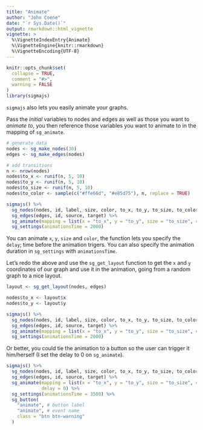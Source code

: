 ```yaml
---
title: "Animate"
author: "John Coene"
date: "`r Sys.Date()`"
output: rmarkdown::html_vignette
vignette: >
  %\VignetteIndexEntry{Animate}
  %\VignetteEngine{knitr::rmarkdown}
  %\VignetteEncoding{UTF-8}
---
```


```r
knitr::opts_chunk$set(
  collapse = TRUE,
  comment = "#>",
  warning = FALSE
)
library(sigmajs)
```

`sigmajs` also lets you easily animate your graphs.

Pass the *initial* variables to nodes and edges as well as those you want to *animate to*, you then reference those variables you want to animate to in the mapping of `sg_animate`.

```r
# generate data
nodes <- sg_make_nodes(30)
edges <- sg_make_edges(nodes)

# add transitions
n <- nrow(nodes)
nodes$to_x <- runif(n, 5, 10)
nodes$to_y <- runif(n, 5, 10)
nodes$to_size <- runif(n, 5, 10)
nodes$to_color <- sample(c("#ffe66d", "#e85d75"), n, replace = TRUE)

sigmajs() %>%
  sg_nodes(nodes, id, label, size, color, to_x, to_y, to_size, to_color) %>%
  sg_edges(edges, id, source, target) %>% 
  sg_animate(mapping = list(x = "to_x", y = "to_y", size = "to_size", color = "to_color")) %>%
  sg_settings(animationsTime = 2000)
```

You can animate `x`, `y`, `size` and `color`, the function lets you specify the `delay`; time before the animation trigers. You can also specify the animation duration in `sg_settings` with `animationsTime`.

Let's redo the above and use the `sg_get_layout` function to get the `x` and `y` coordinates of our graph and use it in the animation, going from a random graph to a nice layout.

```r
layout <- sg_get_layout(nodes, edges)

nodes$to_x <- layout$x
nodes$to_y <- layout$y

sigmajs() %>%
  sg_nodes(nodes, id, label, size, color, to_x, to_y, to_size, to_color) %>%
  sg_edges(edges, id, source, target) %>% 
  sg_animate(mapping = list(x = "to_x", y = "to_y", size = "to_size", color = "to_color")) %>%
  sg_settings(animationsTime = 2000)
```

Or better, you could tie the animation to a button so the user can trigger it him/herself (I set the delay to 0 on `sg_animate`).

```r
sigmajs() %>%
  sg_nodes(nodes, id, label, size, color, to_x, to_y, to_size, to_color) %>%
  sg_edges(edges, id, source, target) %>% 
  sg_animate(mapping = list(x = "to_x", y = "to_y", size = "to_size", color = "to_color"),
             delay = 0) %>%
  sg_settings(animationsTime = 3500) %>% 
  sg_button(
    "animate", # button label 
    "animate", # event name
    class = "btn btn-warning"
  )
```